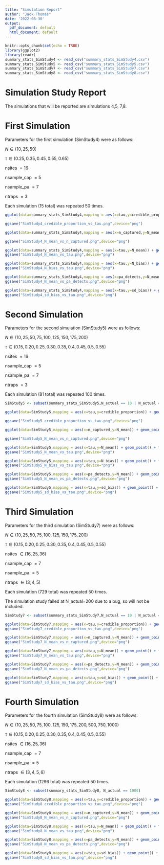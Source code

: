 ```yaml
---
title: "Simulation Report"
author: "Jack Thomas"
date: '2022-08-30'
output:
  pdf_document: default
  html_document: default
---
```


```r
knitr::opts_chunk$set(echo = TRUE)
library(ggplot2)
library(readr)
summary_stats_SimStudy4 <- read_csv("summary_stats_SimStudy4.csv")
summary_stats_SimStudy5 <- read_csv("summary_stats_SimStudy5.csv")
summary_stats_SimStudy7 <- read_csv("summary_stats_SimStudy7.csv")
summary_stats_SimStudy8 <- read_csv("summary_stats_SimStudy8.csv")
```

# Simulation Study Report

The simulations that will be reported are simulations 4,5, 7,8.

# First Simulation

Parameters for the first simulation (SimStudy4) were as follows:

$N \in (10,25,50)$

$\tau \in (0.25,0.35,0.45,0.55,0.65)$

nsites $=16$

nsample_cap $=5$

nsample_pa $=7$

ntraps $=3$

Each simulation (15 total) was repeated 50 times.

```r

ggplot(data=summary_stats_SimStudy4,mapping = aes(x=tau,y=credible_proportion)) + geom_point() + facet_wrap(vars(N_actual), scales = "free") + geom_hline(yintercept=0.95,lty=2)

ggsave("SimStudy4_credible_proportion_vs_tau.png",device="png")

ggplot(data=summary_stats_SimStudy4,mapping = aes(x=n_captured,y=N_mean)) + geom_point() + facet_wrap(vars(N_actual), scales = "free") + geom_abline(slope=1)

ggsave("SimStudy4_N_mean_vs_n_captured.png",device="png")

ggplot(data=summary_stats_SimStudy4,mapping = aes(x=tau,y=N_mean)) + geom_point() + facet_wrap(vars(N_actual), scales = "free")
ggsave("SimStudy4_N_mean_vs_tau.png",device="png")

ggplot(data=summary_stats_SimStudy4,mapping = aes(x=tau,y=N_bias)) + geom_point() + facet_wrap(vars(N_actual), scales = "free")
ggsave("SimStudy4_N_bias_vs_tau.png",device="png")

ggplot(data=summary_stats_SimStudy4,mapping = aes(x=pa_detects,y=N_mean)) + geom_point() + facet_wrap(vars(N_actual), scales = "free")
ggsave("SimStudy4_N_mean_vs_pa_detects.png",device="png")

ggplot(data=summary_stats_SimStudy4,mapping = aes(x=tau,y=sd_bias)) + geom_point() + facet_wrap(vars(N_actual), scales = "free")
ggsave("SimStudy4_sd_bias_vs_tau.png",device="png")
```

# Second Simulation

Parameters for the second simulation (SimStudy5) were as follows:

$N \in (10, 25, 50,75,100,125,150,175,200)$

$\tau \in (0.15,0.20,0.25,0.30,0.35,0.4,0.45,0.5,0.55)$

nsites $=16$

nsample_cap $=5$

nsample_pa $=7$

ntraps $=3$

Each simulation (81 total) was repeated 100 times.



```r

SimStudy5 <- subset(summary_stats_SimStudy5,N_actual == 10 | N_actual == 50 | N_actual == 100 | N_actual == 175 )

ggplot(data=SimStudy5,mapping = aes(x=tau,y=credible_proportion)) + geom_point() + facet_wrap(vars(N_actual), scales = "free") + geom_hline(yintercept=0.95,lty=2)

ggsave("SimStudy5_credible_proportion_vs_tau.png",device="png")

ggplot(data=SimStudy5,mapping = aes(x=n_captured,y=N_mean)) + geom_point() + facet_wrap(vars(N_actual), scales = "free") + geom_abline(slope=1)

ggsave("SimStudy5_N_mean_vs_n_captured.png",device="png")

ggplot(data=SimStudy5,mapping = aes(x=tau,y=N_mean)) + geom_point() + facet_wrap(vars(N_actual), scales = "free")
ggsave("SimStudy5_N_mean_vs_tau.png",device="png")

ggplot(data=SimStudy5,mapping = aes(x=tau,y=N_bias)) + geom_point() + facet_wrap(vars(N_actual), scales = "free")
ggsave("SimStudy5_N_bias_vs_tau.png",device="png")

ggplot(data=SimStudy5,mapping = aes(x=pa_detects,y=N_mean)) + geom_point() + facet_wrap(vars(N_actual), scales = "free")
ggsave("SimStudy5_N_mean_vs_pa_detects.png",device="png")

ggplot(data=SimStudy5,mapping = aes(x=tau,y=sd_bias)) + geom_point() + facet_wrap(vars(N_actual), scales = "free")
ggsave("SimStudy5_sd_bias_vs_tau.png",device="png")
```

# Third Simulation

Parameters for the third simulation (SimStudy7) were as follows:

$N \in (10, 25, 50,75,100,125,150,175,200)$

$\tau \in (0.15,0.20,0.25,0.30,0.35,0.4,0.45,0.5,0.55)$

nsites $\in (16,25,36)$

nsample_cap $=7$

nsample_pa $=5$

ntraps $\in (3,4,5)$

Each simulation (729 total) was repeated 50 times.

The simulation study failed at N_actual=200 due to a bug, so will not be included.


```r

SimStudy7 <- subset(summary_stats_SimStudy7,N_actual == 10 | N_actual == 50 | N_actual == 100 | N_actual == 175)

ggplot(data=SimStudy7,mapping = aes(x=tau,y=credible_proportion)) + geom_point() + facet_wrap(vars(N_actual,ntraps), scales = "free") + geom_hline(yintercept=0.95,lty=2)
ggsave("SimStudy7_credible_proportion_vs_tau.png",device="png")

ggplot(data=SimStudy7,mapping = aes(x=n_captured,y=N_mean)) + geom_point() + facet_wrap(vars(N_actual,ntraps), scales = "free") + geom_abline(slope=1)
ggsave("SimStudy7_N_mean_vs_n_captured.png",device="png")

ggplot(data=SimStudy7,mapping = aes(x=tau,y=N_mean)) + geom_point() + facet_wrap(vars(N_actual,ntraps), scales = "free")
ggsave("SimStudy7_N_mean_vs_tau.png",device="png")

ggplot(data=SimStudy7,mapping = aes(x=pa_detects,y=N_mean)) + geom_point() + facet_wrap(vars(N_actual,nsites), scales = "free")
ggsave("SimStudy7_N_mean_vs_pa_detects.png",device="png")

ggplot(data=SimStudy7,mapping = aes(x=tau,y=sd_bias)) + geom_point() + facet_wrap(vars(N_actual,ntraps), scales = "free")
ggsave("SimStudy7_sd_bias_vs_tau.png",device="png")
```

# Fourth Simulation

Parameters for the fourth simulation (SimStudy8) were as follows:

$N \in (10, 25, 50,75,100,125,150,175,200,500,750,1000)$

$\tau \in (0.15,0.20,0.25,0.30,0.35,0.4,0.45,0.5,0.55)$

nsites $\in (16,25,36)$

nsample_cap $=7$

nsample_pa $=5$

ntraps $\in (3,4,5,6)$

Each simulation (1296 total) was repeated 50 times.


```r

SimStudy8 <- subset(summary_stats_SimStudy8, N_actual == 1000)

ggplot(data=SimStudy8,mapping = aes(x=tau,y=credible_proportion)) + geom_point() + facet_wrap(vars(N_actual,ntraps, nsites), scales = "free") + geom_hline(yintercept=0.95,lty=2)
ggsave("SimStudy8_credible_proportion_vs_tau.png",device="png")

ggplot(data=SimStudy8,mapping = aes(x=n_captured,y=N_mean)) + geom_point() + facet_wrap(vars(N_actual,ntraps, nsites), scales = "free") + geom_abline(slope=1)
ggsave("SimStudy8_N_mean_vs_n_captured.png",device="png")

ggplot(data=SimStudy8,mapping = aes(x=tau,y=N_mean)) + geom_point() + facet_wrap(vars(N_actual,ntraps, nsites), scales = "free")
ggsave("SimStudy8_N_mean_vs_tau.png",device="png")

ggplot(data=SimStudy8,mapping = aes(x=pa_detects,y=N_mean)) + geom_point() + facet_wrap(vars(N_actual,ntraps, nsites), scales = "free")
ggsave("SimStudy8_N_mean_vs_pa_detects.png",device="png")

ggplot(data=SimStudy8,mapping = aes(x=tau,y=sd_bias)) + geom_point() + facet_wrap(vars(N_actual,ntraps, nsites), scales = "free")
ggsave("SimStudy8_sd_bias_vs_tau.png",device="png")
```
